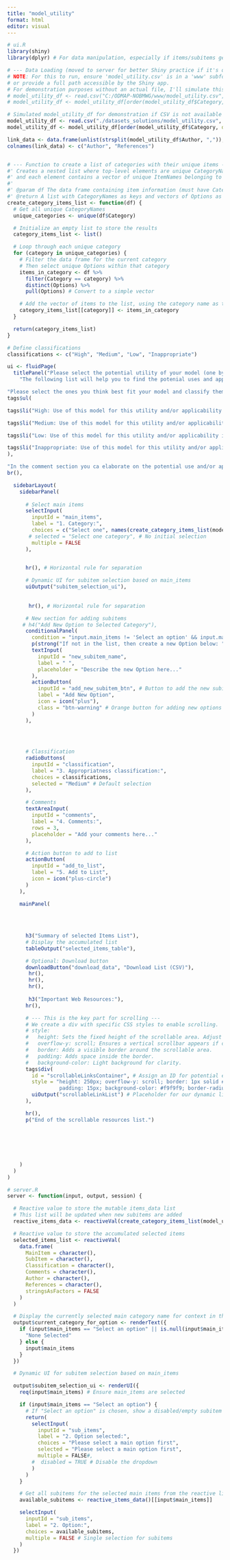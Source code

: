 ```yaml
---
title: "model_utility"
format: html
editor: visual
---
```


```r

# ui.R
library(shiny)
library(dplyr) # For data manipulation, especially if items/subitems get complex

# --- Data Loading (moved to server for better Shiny practice if it's dynamic, but keeping global for now as per original) ---
# NOTE: For this to run, ensure 'model_utility.csv' is in a 'www' subfolder of your app directory
# or provide a full path accessible by the Shiny app.
# For demonstration purposes without an actual file, I'll simulate this data.
# model_utility_df <- read.csv("C:/ODMAP-NOBMWG/www/model_utility.csv", header=T, sep=",")
# model_utility_df <- model_utility_df[order(model_utility_df$Category, decreasing = F),]

# Simulated model_utility_df for demonstration if CSV is not available
model_utility_df <- read.csv("./datasets_solutions/model_utility.csv", header=T, sep=",")
model_utility_df <- model_utility_df[order(model_utility_df$Category, decreasing = F),]

link_data <- data.frame(unlist(strsplit(model_utility_df$Author, ",")), unlist(strsplit(model_utility_df$References, ",")),stringsAsFactors = FALSE)
colnames(link_data) <- c("Author", "References")


# --- Function to create a list of categories with their unique items ---
#' Creates a nested list where top-level elements are unique CategoryNames,
#' and each element contains a vector of unique ItemNames belonging to that category.
#'
#' @param df The data frame containing item information (must have Category and Options columns).
#' @return A list with CategoryNames as keys and vectors of Options as values.
create_category_items_list <- function(df) {
  # Get all unique CategoryNames
  unique_categories <- unique(df$Category)

  # Initialize an empty list to store the results
  category_items_list <- list()

  # Loop through each unique category
  for (category in unique_categories) {
    # Filter the data frame for the current category
    # Then select unique Options within that category
    items_in_category <- df %>%
      filter(Category == category) %>%
      distinct(Options) %>%
      pull(Options) # Convert to a simple vector

    # Add the vector of items to the list, using the category name as the key
    category_items_list[[category]] <- items_in_category
  }

  return(category_items_list)
}

# Define classifications
classifications <- c("High", "Medium", "Low", "Inappropriate")

ui <- fluidPage(
  titlePanel("Please select the potential utility of your model (one by one)."),
    "The following list will help you to find the potenial uses and applications of your model. We organize them into categories (1) and options (2) within those categories. There is a field to add options in case you did not find one that accomodate your utility.",

"Please select the ones you think best fit your model and classify them using the scale below (3):",    
tags$ul(

tags$li("High: Use of this model for this utility and/or applicability is HIGHLY appropriate"),

tags$li("Medium: Use of this model for this utility and/or applicability is SOMEWHAT appropriate"),

tags$li("Low: Use of this model for this utility and/or applicability is RARELY appropriate"),

tags$li("Inappropriate: Use of this model for this utility and/or applicability is NOT appropriate")
),

"In the comment section you ca elaborate on the potential use and/or application of your model. You might provide examples of limitations and incorrect interpretations.",
br(),

  sidebarLayout(
    sidebarPanel(
      
      # Select main items
      selectInput(
        inputId = "main_items",
        label = "1. Category:",
        choices = c("Select one", names(create_category_items_list(model_utility_df))), # Initial choices
       # selected = "Select one category", # No initial selection
        multiple = FALSE
      ),

    
      hr(), # Horizontal rule for separation

      # Dynamic UI for subitem selection based on main_items
      uiOutput("subitem_selection_ui"),
      
      
       hr(), # Horizontal rule for separation

      # New section for adding subitems
     # h4("Add New Option to Selected Category"),
      conditionalPanel(
        condition = "input.main_items != 'Select an option' && input.main_items != ''", # Only show if a main category is selected
        p(strong("If not in the list, then create a new Option below: "), textOutput("current_category_for_option", inline = TRUE)),
        textInput(
          inputId = "new_subitem_name",
          label = " ",
          placeholder = "Describe the new Option here..."
        ),
        actionButton(
          inputId = "add_new_subitem_btn", # Button to add the new subitem
          label = "Add New Option",
          icon = icon("plus"),
          class = "btn-warning" # Orange button for adding new options
        )
      ),
     
    


      # Classification
      radioButtons(
        inputId = "classification",
        label = "3. Appropriatness classification:",
        choices = classifications,
        selected = "Medium" # Default selection
      ),

      # Comments
      textAreaInput(
        inputId = "comments",
        label = "4. Comments:",
        rows = 3,
        placeholder = "Add your comments here..."
      ),

      # Action button to add to list
      actionButton(
        inputId = "add_to_list",
        label = "5. Add to List",
        icon = icon("plus-circle")
      )
    ),

    mainPanel(
      
    
      
      
      h3("Summary of selected Items List"),
      # Display the accumulated list
      tableOutput("selected_items_table"),

      # Optional: Download button
      downloadButton("download_data", "Download List (CSV)"),
       hr(),
       hr(),
       hr(),
      
       h3("Important Web Resources:"),
      hr(),

      # --- This is the key part for scrolling ---
      # We create a div with specific CSS styles to enable scrolling.
      # style:
      #   height: Sets the fixed height of the scrollable area. Adjust as needed.
      #   overflow-y: scroll; Ensures a vertical scrollbar appears if content overflows.
      #   border: Adds a visible border around the scrollable area.
      #   padding: Adds space inside the border.
      #   background-color: Light background for clarity.
      tags$div(
        id = "scrollableLinksContainer", # Assign an ID for potential external CSS later
        style = "height: 250px; overflow-y: scroll; border: 1px solid #ccc;
                 padding: 15px; background-color: #f9f9f9; border-radius: 5px;",
        uiOutput("scrollableLinkList") # Placeholder for our dynamic links
      ),

      hr(),
      p("End of the scrollable resources list.")
     
      
 
      
      
      
    )
  )
)

# server.R
server <- function(input, output, session) {

  # Reactive value to store the mutable items_data list
  # This list will be updated when new subitems are added
  reactive_items_data <- reactiveVal(create_category_items_list(model_utility_df))

  # Reactive value to store the accumulated selected items
  selected_items_list <- reactiveVal(
    data.frame(
      MainItem = character(),
      SubItem = character(),
      Classification = character(),
      Comments = character(),
      Author = character(),
      References = character(),
      stringsAsFactors = FALSE
    )
  )

  # Display the currently selected main category name for context in the 'add option' section
  output$current_category_for_option <- renderText({
    if (input$main_items == "Select an option" || is.null(input$main_items) || input$main_items == "") {
      "None Selected"
    } else {
      input$main_items
    }
  })

  # Dynamic UI for subitem selection based on main_items

  output$subitem_selection_ui <- renderUI({
    req(input$main_items) # Ensure main_items are selected

    if (input$main_items == "Select an option") {
      # If "Select an option" is chosen, show a disabled/empty subitem dropdown
      return(
        selectInput(
          inputId = "sub_items",
          label = "2. Option selected:",
          choices = "Please select a main option first",
          selected = "Please select a main option first",
          multiple = FALSE#,
        #  disabled = TRUE # Disable the dropdown
        )
      )
    }

    # Get all subitems for the selected main items from the reactive list
    available_subitems <- reactive_items_data()[[input$main_items]]

    selectInput(
      inputId = "sub_items",
      label = "2. Option:",
      choices = available_subitems,
      multiple = FALSE # Single selection for subitems
    )
  })
  
  
  









  
  
  
  
  
  
  
  
  
  
  

  # Observe the "Add New Option" button click
  observeEvent(input$add_new_subitem_btn, {
    req(input$main_items) # Ensure a main category is selected
    req(input$new_subitem_name) # Ensure a new subitem name is entered

    if (input$main_items == "Select an option") {
      showNotification("Please select a main option before adding a new option.", type = "warning", duration = 3)
      return()
    }

    current_items_list <- reactive_items_data()
    current_main_item <- input$main_items
    new_subitem_to_add <- input$new_subitem_name

    # Check if the subitem already exists for this main category
    if (new_subitem_to_add %in% current_items_list[[current_main_item]]) {
      showNotification(
        paste0("Option '", new_subitem_to_add, "' already exists for '", current_main_item, "'."),
        type = "warning", duration = 5
      )
      return()
    }

    # Add the new subitem
    current_items_list[[current_main_item]] <- sort(unique(c(current_items_list[[current_main_item]], new_subitem_to_add)))
    reactive_items_data(current_items_list) # Update the reactive value

    # Clear the text input
    updateTextInput(session, "new_subitem_name", value = "")

    showNotification(
      paste0("Option '", new_subitem_to_add, "' added to '", current_main_item, "'."),
      type = "message", duration = 3
    )

    # Optionally, select the newly added subitem
    updateSelectInput(session, "sub_items", selected = new_subitem_to_add)
  })


  # Observe the "Add to List" button click
  observeEvent(input$add_to_list, {
    # Ensure both main and sub items are selected before adding
    req(input$main_items, input$sub_items)

    if (input$main_items == "Select an option") {
      showNotification("Please select a valid main option before adding to list.", type = "warning", duration = 3)
      return()
    }
    if (input$sub_items == "Please select a main option first") { # Check against the disabled default
      showNotification("Please select a sub-option before adding to list.", type = "warning", duration = 3)
      return()
    }


    # Prepare data for the new row
    # Since sub_items and main_items are single-select, no need for rep() and complex filtering
    new_row <- data.frame(
      Category = input$main_items,
      Option = input$sub_items,
      Appropriatness = input$classification,
      Comments = input$comments,
      stringsAsFactors = FALSE
    )

    # Update the reactive value by appending the new row
    current_list <- selected_items_list()
    updated_list <- rbind(current_list, new_row)
    selected_items_list(updated_list)

    # Optional: Clear inputs after adding
    updateSelectInput(session, "main_items", selected = "Select an option") # Reset to default
    updateSelectInput(session, "sub_items", selected = character(0)) # Clear subitem selection
    updateRadioButtons(session, "classification", selected = "Medium")
    updateTextAreaInput(session, "comments", value = "")
  })

  # Render the table of selected items
  output$selected_items_table <- renderTable({
    # Display a message if the table is empty
    if (nrow(selected_items_list()) == 0) {
      return(data.frame(Message = "No items added yet. Select options and click 'Add to List'."))
    }
    selected_items_list()
  })

  # Download handler for the data
  output$download_data <- downloadHandler(
    filename = function() {
      paste("selected_items_", Sys.Date(), ".csv", sep = "")
    },
    content = function(file) {
      write.csv(selected_items_list(), file, row.names = FALSE)
    }
  )
  
  
 

   output$scrollableLinkList <- renderUI({

    if (nrow(link_data) == 0) {
      return(p("No links available to display."))
    }

    # Generate a list of HTML <li> elements, each containing a link and its description.
    link_elements <- lapply(1:nrow(link_data), function(i) {
      current_name <- link_data$Author[i]
      current_url <- link_data$References[i]
     # current_description <- link_data$Description[i]

      tags$li(
        tags$p(
          tags$a(href = current_url, target = "_blank", current_name,
                 style = "font-weight: bold; margin-right: 5px; text-decoration: none; color: #0056b3;")
        )
      )
    })

    # Wrap all the generated <li> elements in an <ul> (unordered list).
    # Add some styling to the ul itself for better appearance inside the scrollable div.
    tags$ul(
      link_elements,
      style = "list-style-type: none; padding-left: 0; margin-top: 0;" # Remove default bullets and padding
    )
  })
  
}

# Run the application
shinyApp(ui = ui, server = server)
```
